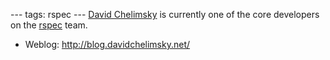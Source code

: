 ---
tags: rspec
---
[[David Chelimsky]] is currently one of the core developers on the [[rspec]] team.

* Weblog: http://blog.davidchelimsky.net/
